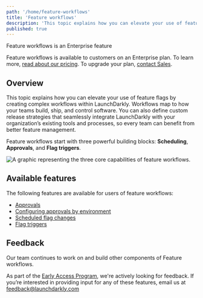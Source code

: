 ```yaml
---
path: '/home/feature-workflows'
title: 'Feature workflows'
description: 'This topic explains how you can elevate your use of feature flags by creating complex workflows within LaunchDarkly.'
published: true
---
```


<Callout intent="primary">
<CalloutTitle>Feature workflows is an Enterprise feature</CalloutTitle>
<CalloutDescription>

Feature workflows is available to customers on an Enterprise plan. To learn more, [read about our pricing](https://launchdarkly.com/pricing/). To upgrade your plan, [contact Sales](https://launchdarkly.com/contact-sales/).

</CalloutDescription>
</Callout>

## Overview

This topic explains how you can elevate your use of feature flags by creating complex workflows within LaunchDarkly. Workflows map to how your teams build, ship, and control software. You can also define custom release strategies that seamlessly integrate LaunchDarkly with your organization’s existing tools and processes, so every team can benefit from better feature management.

Feature workflows start with three powerful building blocks: **Scheduling**, **Approvals**, and **Flag triggers**.

![A graphic representing the three core capabilities of feature workflows.](../../images/workflows-core-capabilities.png)

## Available features

The following features are available for users of feature workflows:

* [Approvals](/home/managing-flags/feature-workflows/approvals)
* [Configuring approvals by environment](/home/managing-flags/feature-workflows/environment-approvals)
* [Scheduled flag changes](/home/managing-flags/feature-workflows/scheduled-changes)
* [Flag triggers](/home/feature-workflows/triggers)

## Feedback

Our team continues to work on and build other components of Feature workflows.

As part of the [Early Access Program](https://docs.google.com/forms/d/e/1FAIpQLScJ5qCC_RZTW9pPSXVZk9HaKzpltNAeoQb2t6gh7dLicwQWQQ/viewform), we're actively looking for feedback. If you’re interested in providing input for any of these features, email us at feedback@launchdarkly.com
